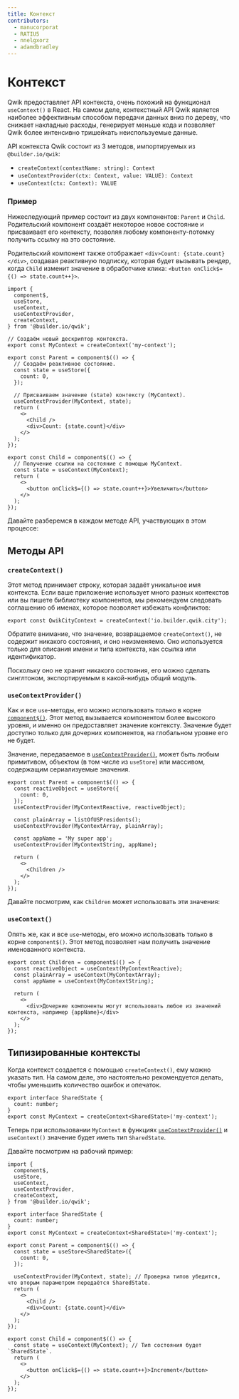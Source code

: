 ```yaml
---
title: Контекст
contributors:
  - manucorporat
  - RATIU5
  - nnelgxorz
  - adamdbradley
---
```


# Контекст

Qwik предоставляет API контекста, очень похожий на функционал `useContext()` в React. На самом деле, контекстный API Qwik является наиболее эффективным способом передачи данных вниз по дереву, что снижает накладные расходы, генерирует меньше кода и позволяет Qwik более интенсивно тришейкать неиспользуемые данные.

API контекста Qwik состоит из 3 методов, импортируемых из `@builder.io/qwik`:

- `createContext(contextName: string): Context`
- `useContextProvider(ctx: Context, value: VALUE): Context`
- `useContext(ctx: Context): VALUE`

### Пример

Нижеследующий пример состоит из двух компонентов: `Parent` и `Child`. Родительский компонент создаёт некоторое новое состояние и присваивает его контексту, позволяя любому компоненту-потомку получить ссылку на это состояние.

Родительский компонент также отображает `<div>Count: {state.count}</div>`, создавая реактивную подписку, которая будет вызывать рендер, когда `Child` изменит значение в обработчике клика: `<button onClick$={() => state.count++}>`.

```tsx
import {
  component$,
  useStore,
  useContext,
  useContextProvider,
  createContext,
} from '@builder.io/qwik';

// Создаём новый дескриптор контекста.
export const MyContext = createContext('my-context');

export const Parent = component$(() => {
  // Создаём реактивное состояние.
  const state = useStore({
    count: 0,
  });

  // Присваиваем значение (state) контексту (MyContext).
  useContextProvider(MyContext, state);
  return (
    <>
      <Child />
      <div>Count: {state.count}</div>
    </>
  );
});

export const Child = component$(() => {
  // Получение ссылки на состояние с помощью MyContext.
  const state = useContext(MyContext);
  return (
    <>
      <button onClick$={() => state.count++}>Увеличить</button>
    </>
  );
});
```

Давайте разберемся в каждом методе API, участвующих в этом процессе:

## Методы API

### `createContext()`

Этот метод принимает строку, которая задаёт уникальное имя контекста. Если ваше приложение использует много разных контекстов или вы пишете библиотеку компонентов, мы рекомендуем следовать соглашению об именах, которое позволяет избежать конфликтов:

```tsx
export const QwikCityContext = createContext('io.builder.qwik.city');
```

Обратите внимание, что значение, возвращаемое `createContext()`, не содержит никакого состояния, и оно неизменяемо. Оно используется только для описания имени и типа контекста, как ссылка или идентификатор.

Поскольку оно не хранит никакого состояния, его можно сделать синглтоном, экспортируемым в какой-нибудь общий модуль.

### `useContextProvider()`

Как и все `use`-методы, его можно использовать только в корне [`component$()`](/docs/components/overview/index.mdx#component). Этот метод вызывается компонентом более высокого уровня, и именно он предоставляет значение контексту. Значение будет доступно только для дочерних компонентов, на глобальном уровне его не будет.

Значение, передаваемое в [`useContextProvider()`](/docs/components/context/index.mdx#usecontextprovider), может быть любым примитивом, объектом (в том числе из `useStore`) или массивом, содержащим сериализуемые значения.

```tsx
export const Parent = component$(() => {
  const reactiveObject = useStore({
    count: 0,
  });
  useContextProvider(MyContextReactive, reactiveObject);

  const plainArray = listOfUSPresidents();
  useContextProvider(MyContextArray, plainArray);

  const appName = 'My super app';
  useContextProvider(MyContextString, appName);

  return (
    <>
      <Children />
    </>
  );
});
```

Давайте посмотрим, как `Children` может использовать эти значения:

### `useContext()`

Опять же, как и все `use`-методы, его можно использовать только в корне `component$()`. Этот метод позволяет нам получить значение именованного контекста.

```tsx
export const Children = component$(() => {
  const reactiveObject = useContext(MyContextReactive);
  const plainArray = useContext(MyContextArray);
  const appName = useContext(MyContextString);

  return (
    <>
      <div>Дочерние компоненты могут использовать любое из значений контекста, например {appName}</div>
    </>
  );
});
```

## Типизированные контексты

Когда контекст создается с помощью `createContext()`, ему можно указать тип. На самом деле, это настоятельно рекомендуется делать, чтобы уменьшить количество ошибок и опечаток.

```tsx
export interface SharedState {
  count: number;
}
export const MyContext = createContext<SharedState>('my-context');
```

Теперь при использовании `MyContext` в функциях [`useContextProvider()`](/docs/components/context/index.mdx#usecontextprovider) и `useContext()` значение будет иметь тип `SharedState`.

Давайте посмотрим на рабочий пример:

```tsx
import {
  component$,
  useStore,
  useContext,
  useContextProvider,
  createContext,
} from '@builder.io/qwik';

export interface SharedState {
  count: number;
}
export const MyContext = createContext<SharedState>('my-context');

export const Parent = component$(() => {
  const state = useStore<SharedState>({
    count: 0,
  });

  useContextProvider(MyContext, state); // Проверка типов убедится, что вторым параметром передаётся SharedState.
  return (
    <>
      <Child />
      <div>Count: {state.count}</div>
    </>
  );
});

export const Child = component$(() => {
  const state = useContext(MyContext); // Тип состояния будет `SharedState`.
  return (
    <>
      <button onClick$={() => state.count++}>Increment</button>
    </>
  );
});
```
